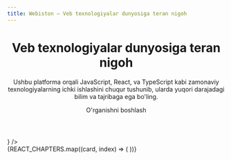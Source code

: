 ```yaml
---
title: Webiston – Veb texnologiyalar dunyosiga teran nigoh
---
```



<div className='w-full px-16 pb-16'>
  <header className="background-pattern flex h-full min-h-screen w-full flex-col items-center text-center p-10 pt-20 mt-8 gap-10">
  <div className="horizontal-line-1"></div>
  <div className="horizontal-line-2"></div>
  <div className="horizontal-line-3"></div>
  <div className="horizontal-line-4"></div>
  
  <div className="vertical-line-1"></div>
  <div className="vertical-line-2"></div>

  <CircleIcon className="absolute top-[20%] left-[12%] animate-fadeIn"/>
  <CircleIcon className="absolute top-[70%] right-[32%] animate-fadeIn"/>

  <h1 className="bg-gradient-text bg-clip-text text-7xl font-extrabold text-transparent p-6 animate-fadeInText">Veb texnologiyalar dunyosiga teran nigoh </h1>

  <p className="max-w-[750px] text-center text-xl text-gray-primary animate-fadeInText">Ushbu platforma orqali JavaScript, React, va TypeScript kabi zamonaviy texnologiyalarning ichki ishlashini chuqur tushunib, ularda yuqori darajadagi bilim va tajribaga ega bo'ling.</p>

  <div className='flex gap-2 mt-10'>
    <ButtonLink href='/docs' variant='secondary' className="group">O'rganishni boshlash <span className='ml-2 transform transition-all duration-300 ease-in-out group-hover:translate-x-1'><ArrowRightIcon/></span></ButtonLink>
  </div>
</header>

<section className='w-full flex flex-col gap-8'>
  <SectionTitle title="React" description="React kutubxonasining ichki ishlash mexanizmlari." icon={<ReactIcon className="w-10 h-10" />} />

   <div className="grid grid-cols-1 sm:grid-cols-2 md:grid-cols-3 lg:grid-cols-4 gap-6">
      {REACT_CHAPTERS.map((card, index) => (
        <Card 
          key={index}
          href={card.href}
          title={card.title}
          description={card.description}
        />
      ))}
    </div>
</section>
</div>
